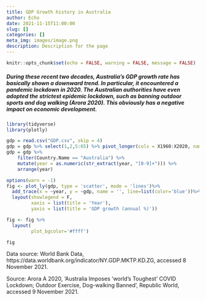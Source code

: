 ```yaml
---
title: GDP Growth history in Australia
author: Echo
date: 2021-11-15T11:00:00
slug: []
categories: []
meta_img: images/image.png
description: Description for the page
---
```


```r
knitr::opts_chunk$set(echo = FALSE, warning = FALSE, message = FALSE)
```

##### During these recent two decades, Australia's GDP growth rate has basically shown a downward trend. In particular, it encountered a pandemic lockdown in 2020. The Australian authorities have even adopted the strictest epidemic lockdown, such as banning outdoor sports and dog walking (Arora 2020). This obviously has a negative impact on economic development.

```r
library(tidyverse)
library(plotly)

gdp = read.csv("GDP.csv", skip = 4)
gdp = gdp %>% select(1,2,5:65) %>% pivot_longer(cols = X1960:X2020, names_to='year', values_to='gdp')
gdp = gdp %>% 
    filter(Country.Name == "Australia") %>% 
    mutate(year = as.numeric(str_extract(year, "[0-9]+"))) %>% 
    arrange(year)
```

```r
options(warn = -1)
fig <- plot_ly(gdp, type = 'scatter', mode = 'lines')%>%
  add_trace(x = ~year, y = ~gdp, name = '', line=list(color='blue'))%>%
  layout(showlegend = F,
         xaxis = list(title = 'Year'), 
         yaxis = list(title = 'GDP growth (annual %)'))

fig <- fig %>%
  layout(
         plot_bgcolor='#ffff')

fig
```


<div class="alert alert-light" role="alert" style="width:100%">
Data source: World Bank Data, https://data.worldbank.org/indicator/NY.GDP.MKTP.KD.ZG, accessed 8 November 2021.

Source: Arora A 2020, ‘Australia Imposes 'world's Toughest' COVID Lockdown; Outdoor Exercise, Dog-walking Banned’, Republic World, accessed 9 November 2021.
</div>